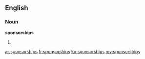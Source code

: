 ==English==

===Noun===
'''sponsorships'''

# {{plural of|[[sponsorship]]}}

[[ar:sponsorships]]
[[fr:sponsorships]]
[[ku:sponsorships]]
[[my:sponsorships]]